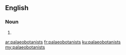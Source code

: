 ==English==

===Noun===
{{head|en|plural}}

# {{plural of|palaeobotanist|lang=en}}

[[ar:palaeobotanists]]
[[fr:palaeobotanists]]
[[ku:palaeobotanists]]
[[my:palaeobotanists]]